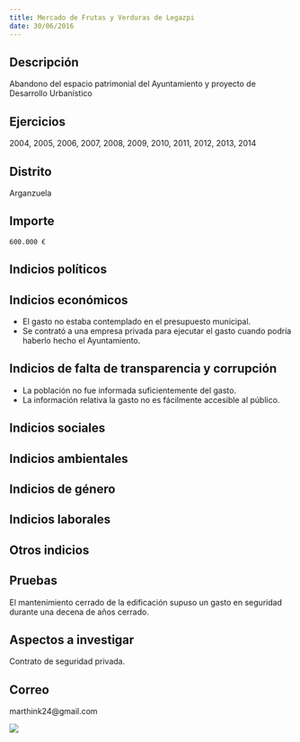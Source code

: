 ```yaml
---
title: Mercado de Frutas y Verduras de Legazpi
date: 30/06/2016
---
```



## Descripción
Abandono del espacio patrimonial del Ayuntamiento y proyecto de Desarrollo Urbanístico


## Ejercicios
2004, 2005, 2006, 2007, 2008, 2009, 2010, 2011, 2012, 2013, 2014


## Distrito
Arganzuela


## Importe
    600.000 €


## Indicios políticos



## Indicios económicos
- El gasto no estaba contemplado en el presupuesto municipal.
- Se contrató a una empresa privada para ejecutar el gasto cuando podría haberlo hecho el Ayuntamiento.


## Indicios de falta de transparencia y corrupción
- La población no fue informada suficientemente del gasto.
- La información relativa la gasto no es fácilmente accesible al público.


## Indicios sociales



## Indicios ambientales



## Indicios de género



## Indicios laborales



## Otros indicios



## Pruebas
El mantenimiento cerrado de la edificación supuso un gasto en seguridad durante una decena de años cerrado.


## Aspectos a investigar
Contrato de seguridad privada.


## Correo
marthink24@gmail.com


<img src="img/mercado-de-frutas-y-verduras-de-legazpi-1.jpg"> <br/>

